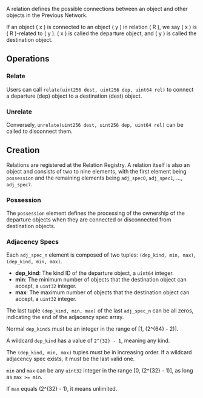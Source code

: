 A relation defines the possible connections between an object and other objects in the Previous Network.

If an object \( x \) is connected to an object \( y \) in relation \( R \), we say \( x \) is \( R \)-related to \( y \). \( x \) is called the departure object, and \( y \) is called the destination object.

## Operations

### Relate

Users can call `relate(uint256 dest, uint256 dep, uint64 rel)` to connect a departure (dep) object to a destination (dest) object.

### Unrelate

Conversely, `unrelate(uint256 dest, uint256 dep, uint64 rel)` can be called to disconnect them.

## Creation

Relations are registered at the Relation Registry. A relation itself is also an object and consists of two to nine elements, with the first element being `possession` and the remaining elements being `adj_spec0`, `adj_spec1`, ..., `adj_spec7`.

### Possession

The `possession` element defines the processing of the ownership of the departure objects when they are connected or disconnected from destination objects.

### Adjacency Specs

Each `adj_spec_n` element is composed of two tuples: `(dep_kind, min, max)`, `(dep_kind, min, max)`.

- **dep_kind**: The kind ID of the departure object, a `uint64` integer.
- **min**: The minimum number of objects that the destination object can accept, a `uint32` integer.
- **max**: The maximum number of objects that the destination object can accept, a `uint32` integer.

The last tuple `(dep_kind, min, max)` of the last `adj_spec_n` can be all zeros, indicating the end of the adjacency spec array.

Normal `dep_kind`s must be an integer in the range of [1, \(2^{64} - 2\)].

A wildcard `dep_kind` has a value of `2^{32} - 1`, meaning any kind.

The `(dep_kind, min, max)` tuples must be in increasing order. If a wildcard adjacency spec exists, it must be the last valid one.

`min` and `max` can be any `uint32` integer in the range [0, \(2^{32} - 1\)], as long as `max >= min`.

If `max` equals \(2^{32} - 1\), it means unlimited.
